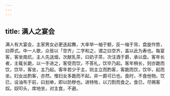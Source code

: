 ```yaml
---
---
---
```

title: 满人之宴会
---



满人有大宴会，主家男女必更迭起舞，大率举一袖于额，反一袖于背，盘旋作势，曰莽式。中一人歌，众皆以「空齐」二字和之，谓之曰空齐，盖以此为寿也。每宴客，客坐南炕，主人先送烟，次献乳茶，曰奶子茶，次注酒于爵，承以盘。客年长者，主辄长跪，以一手进之，客受而饮，不答礼，饮毕乃起。客年稍长，则亦跪而饮，饮毕，客坐，主乃起。客年若少于主，则主立而酌客，客跪而饮，饮毕，起而坐。妇女出酌客，亦然。惟妇女多跪而不起，非一爵可已也。食时，不食他物。饮已，设油布于前，曰划单，即以防秽也。进特牲，以刀割而食之。食已，尽赐客奴。奴叩头，席地坐，对主食，不避。